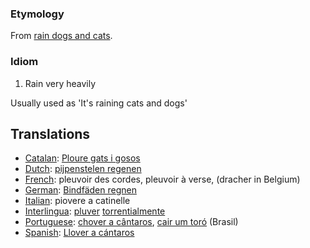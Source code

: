 ===Etymology===

From [[rain dogs and cats]].

===Idiom===
#Rain very heavily

Usually used as 'It's raining cats and dogs'

==Translations==

*[[Catalan]]: [[Ploure gats i gosos]]
*[[Dutch]]: [[pijpenstelen regenen]]
*[[French]]: pleuvoir des cordes, pleuvoir à verse, (dracher in Belgium)
*[[German]]: [[Bindfäden regnen]]
*[[Italian]]: piovere a catinelle
*[[Interlingua]]: [[pluver]] [[torrential]]mente
*[[Portuguese]]: [[chover a cântaros]], [[cair um toró]] (Brasil)
*[[Spanish]]: [[Llover a cántaros]]